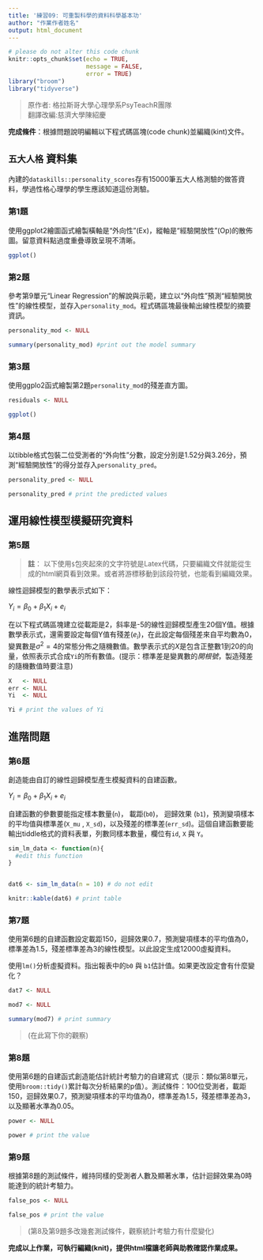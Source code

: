 ```yaml
---
title: '練習09: 可重製科學的資料科學基本功'
author: "作業作者姓名"
output: html_document
---
```


```r
# please do not alter this code chunk
knitr::opts_chunk$set(echo = TRUE, 
                      message = FALSE,
                      error = TRUE)
library("broom")
library("tidyverse")
```

> 原作者: 格拉斯哥大學心理學系PsyTeachR團隊  
> 翻譯改編:慈濟大學陳紹慶


**完成條件**：根據問題說明編輯以下程式碼區塊(code chunk)並編織(kint)文件。

## `五大人格` 資料集

內建的`dataskills::personality_scores`存有15000筆五大人格測驗的做答資料，學過性格心理學的學生應該知道這份測驗。

### 第1題

使用ggplot2繪圖函式繪製橫軸是“外向性”(Ex)，縱軸是“經驗開放性”(Op)的散佈圖。留意資料點過度重疊導致呈現不清晰。

```r
ggplot()
```


### 第2題

參考第9單元“Linear Regression”的解說與示範，建立以“外向性”預測“經驗開放性”的線性模型，並存入`personality_mod`。程式碼區塊最後輸出線性模型的摘要資訊。

```r

personality_mod <- NULL

summary(personality_mod) #print out the model summary
```


### 第3題

使用ggplo2函式繪製第2題`personality_mod`的殘差直方圖。

```r
residuals <- NULL

ggplot()
```


### 第4題

以tibble格式包裝二位受測者的“外向性”分數，設定分別是1.52分與3.26分，預測“經驗開放性”的得分並存入`personality_pred`。


```r
personality_pred <- NULL

personality_pred # print the predicted values
```


## 運用線性模型模擬研究資料

### 第5題

> **註**： 以下使用`$`包夾起來的文字符號是Latex代碼，只要編織文件就能從生成的html網頁看到效果。或者將游標移動到該段符號，也能看到編織效果。

線性迴歸模型的數學表示式如下：

$Y_i = \beta_0 + \beta_1 X_i + e_i$

在以下程式碼區塊建立從載距是2，斜率是-5的線性迴歸模型產生20個Y值。根據數學表示式，還需要設定每個Y值有殘差($e_i$)，在此設定每個殘差來自平均數為0，變異數是$\sigma^2 = 4$的常態分佈之隨機數值。數學表示式的$X$是包含正整數1到20的向量，依照表示式合成`Yi`的所有數值。(提示：標準差是變異數的*開根號*，製造殘差的隨機數值時要注意)


```r
X   <- NULL
err <- NULL
Yi  <- NULL

Yi # print the values of Yi
```

## 進階問題

### 第6題

創造能由自訂的線性迴歸模型產生模擬資料的自建函數。

$Y_i = \beta_0 + \beta_1 X_i + e_i$

自建函數的參數要能指定樣本數量(`n`)， 載距(`b0`)， 迴歸效果 (`b1`)，預測變項樣本的平均值與標準差(`X_mu` , `X_sd`)，以及殘差的標準差(`err_sd`)。這個自建函數要能輸出tiddle格式的資料表單，列數同樣本數量，欄位有`id`, `X` 與 `Y`。

```r

sim_lm_data <- function(n){
  #edit this function
}


dat6 <- sim_lm_data(n = 10) # do not edit 

knitr::kable(dat6) # print table
```

### 第7題


使用第6題的自建函數設定載距150，迴歸效果0.7，預測變項樣本的平均值為0，標準差為1.5，殘差標準差為3的線性模型。以此設定生成12000虛擬資料。

使用`lm()`分析虛擬資料。指出報表中的`b0` 與 `b1`估計值。如果更改設定會有什麼變化？

```r

dat7 <- NULL

mod7 <- NULL

summary(mod7) # print summary

```


> (在此寫下你的觀察)

### 第8題

使用第6題的自建函式創造能估計統計考驗力的自建寫式（提示：類似第8單元，使用`broom::tidy()`累計每次分析結果的p值）。測試條件：100位受測者，載距150，迴歸效果0.7，預測變項樣本的平均值為0，標準差為1.5，殘差標準差為3，以及顯著水準為0.05。

```r
power <- NULL

power # print the value
```

### 第9題

根據第8題的測試條件，維持同樣的受測者人數及顯著水準，估計迴歸效果為0時能達到的統計考驗力。

```r
false_pos <- NULL

false_pos # print the value
```


> (第8及第9題多改幾套測試條件，觀察統計考驗力有什麼變化)

**完成以上作業，可執行編織(knit)，提供html檔讓老師與助教確認作業成果。**